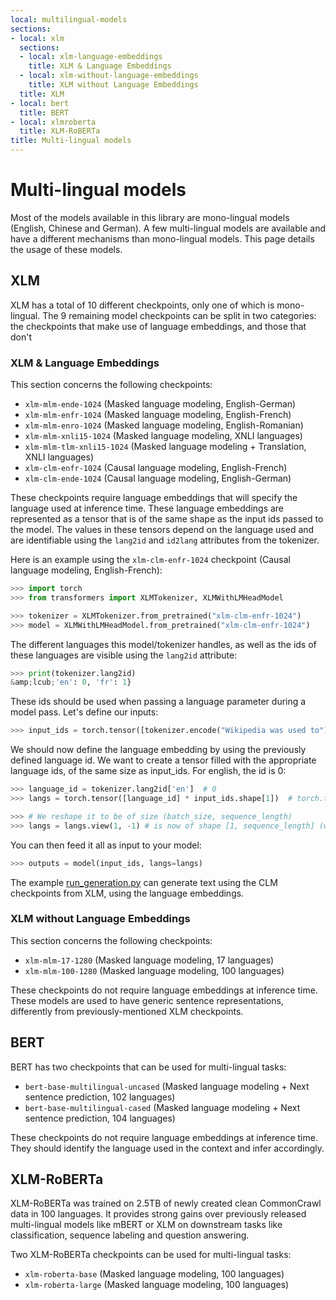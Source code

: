 ```yaml
---
local: multilingual-models
sections:
- local: xlm
  sections:
  - local: xlm-language-embeddings
    title: XLM & Language Embeddings
  - local: xlm-without-language-embeddings
    title: XLM without Language Embeddings
  title: XLM
- local: bert
  title: BERT
- local: xlmroberta
  title: XLM-RoBERTa
title: Multi-lingual models
---
```

<script>
</script>
<!--Copyright 2020 The HuggingFace Team. All rights reserved.

Licensed under the Apache License, Version 2.0 (the "License"); you may not use this file except in compliance with
the License. You may obtain a copy of the License at

http://www.apache.org/licenses/LICENSE-2.0

Unless required by applicable law or agreed to in writing, software distributed under the License is distributed on
an "AS IS" BASIS, WITHOUT WARRANTIES OR CONDITIONS OF ANY KIND, either express or implied. See the License for the
specific language governing permissions and limitations under the License.
-->

<h1 id="multilingual-models">Multi-lingual models</h1>

Most of the models available in this library are mono-lingual models (English, Chinese and German). A few multi-lingual
models are available and have a different mechanisms than mono-lingual models. This page details the usage of these
models.

<h2 id="xlm">XLM</h2>

XLM has a total of 10 different checkpoints, only one of which is mono-lingual. The 9 remaining model checkpoints can
be split in two categories: the checkpoints that make use of language embeddings, and those that don't

<h3 id="xlm-language-embeddings">XLM & Language Embeddings</h3>

This section concerns the following checkpoints:

- `xlm-mlm-ende-1024` (Masked language modeling, English-German)
- `xlm-mlm-enfr-1024` (Masked language modeling, English-French)
- `xlm-mlm-enro-1024` (Masked language modeling, English-Romanian)
- `xlm-mlm-xnli15-1024` (Masked language modeling, XNLI languages)
- `xlm-mlm-tlm-xnli15-1024` (Masked language modeling + Translation, XNLI languages)
- `xlm-clm-enfr-1024` (Causal language modeling, English-French)
- `xlm-clm-ende-1024` (Causal language modeling, English-German)

These checkpoints require language embeddings that will specify the language used at inference time. These language
embeddings are represented as a tensor that is of the same shape as the input ids passed to the model. The values in
these tensors depend on the language used and are identifiable using the `lang2id` and `id2lang` attributes from
the tokenizer.

Here is an example using the `xlm-clm-enfr-1024` checkpoint (Causal language modeling, English-French):


```py
>>> import torch
>>> from transformers import XLMTokenizer, XLMWithLMHeadModel

>>> tokenizer = XLMTokenizer.from_pretrained("xlm-clm-enfr-1024")
>>> model = XLMWithLMHeadModel.from_pretrained("xlm-clm-enfr-1024")
```

The different languages this model/tokenizer handles, as well as the ids of these languages are visible using the
`lang2id` attribute:

```py
>>> print(tokenizer.lang2id)
&amp;lcub;'en': 0, 'fr': 1}
```

These ids should be used when passing a language parameter during a model pass. Let's define our inputs:

```py
>>> input_ids = torch.tensor([tokenizer.encode("Wikipedia was used to")]) # batch size of 1
```

We should now define the language embedding by using the previously defined language id. We want to create a tensor
filled with the appropriate language ids, of the same size as input_ids. For english, the id is 0:

```py
>>> language_id = tokenizer.lang2id['en']  # 0
>>> langs = torch.tensor([language_id] * input_ids.shape[1])  # torch.tensor([0, 0, 0, ..., 0])

>>> # We reshape it to be of size (batch_size, sequence_length)
>>> langs = langs.view(1, -1) # is now of shape [1, sequence_length] (we have a batch size of 1)
```

You can then feed it all as input to your model:

```py
>>> outputs = model(input_ids, langs=langs)
```

The example [run_generation.py](https://github.com/huggingface/transformers/tree/master/examples/pytorch/text-generation/run_generation.py) can generate text
using the CLM checkpoints from XLM, using the language embeddings.

<h3 id="xlm-without-language-embeddings">XLM without Language Embeddings</h3>

This section concerns the following checkpoints:

- `xlm-mlm-17-1280` (Masked language modeling, 17 languages)
- `xlm-mlm-100-1280` (Masked language modeling, 100 languages)

These checkpoints do not require language embeddings at inference time. These models are used to have generic sentence
representations, differently from previously-mentioned XLM checkpoints.


<h2 id="bert">BERT</h2>

BERT has two checkpoints that can be used for multi-lingual tasks:

- `bert-base-multilingual-uncased` (Masked language modeling + Next sentence prediction, 102 languages)
- `bert-base-multilingual-cased` (Masked language modeling + Next sentence prediction, 104 languages)

These checkpoints do not require language embeddings at inference time. They should identify the language used in the
context and infer accordingly.

<h2 id="xlmroberta">XLM-RoBERTa</h2>

XLM-RoBERTa was trained on 2.5TB of newly created clean CommonCrawl data in 100 languages. It provides strong gains
over previously released multi-lingual models like mBERT or XLM on downstream tasks like classification, sequence
labeling and question answering.

Two XLM-RoBERTa checkpoints can be used for multi-lingual tasks:

- `xlm-roberta-base` (Masked language modeling, 100 languages)
- `xlm-roberta-large` (Masked language modeling, 100 languages)
